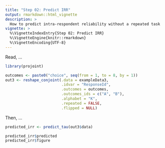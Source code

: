 ```yaml
---
title: "Step 02: Predict IRR"
output: rmarkdown::html_vignette
description: >
  How to predict intra-respondent reliability without a repeated task
vignette: >
  %\VignetteIndexEntry{Step 02: Predict IRR}
  %\VignetteEngine{knitr::rmarkdown}
  %\VignetteEncoding{UTF-8}
---
```


Read, ...

```r
library(projoint)
```

```r
outcomes <- paste0("choice", seq(from = 1, to = 8, by = 1))
out3 <- reshape_conjoint(.data = exampleData3, 
                         .idvar = "ResponseId", 
                         .outcomes = outcomes,
                         .outcomes_ids = c("A", "B"),
                         .alphabet = "K", 
                         .repeated = FALSE,
                         .flipped = NULL)
```

Then, ...

```r
predicted_irr <- predict_tau(out3$data)

predicted_irr$predicted
predicted_irr$figure
```
